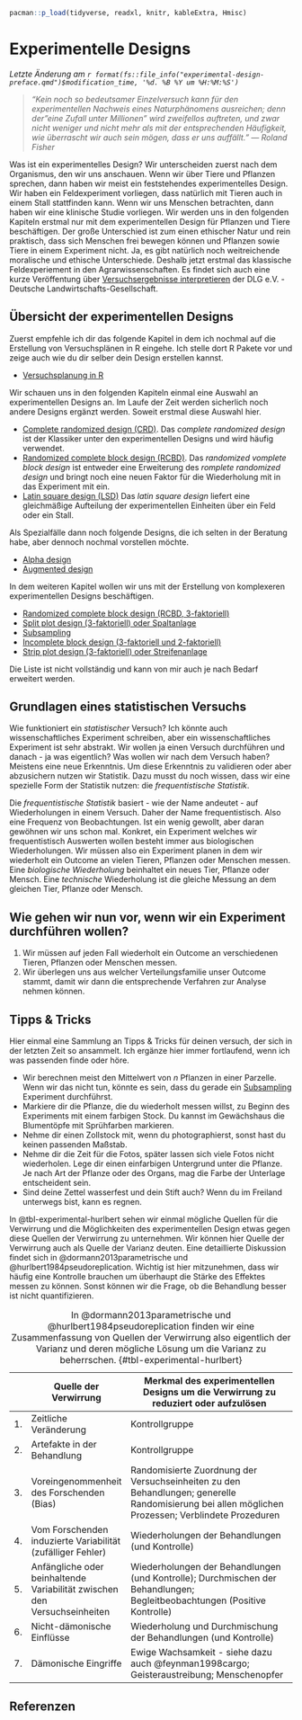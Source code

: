 ```r
pacman::p_load(tidyverse, readxl, knitr, kableExtra, Hmisc)
```

# Experimentelle Designs

*Letzte Änderung am `r format(fs::file_info("experimental-design-preface.qmd")$modification_time, '%d. %B %Y um %H:%M:%S')`*

> *"Kein noch so bedeutsamer Einzelversuch kann für den experimentellen Nachweis eines Naturphänomens ausreichen; denn der"eine Zufall unter Millionen" wird zweifellos auftreten, und zwar nicht weniger und nicht mehr als mit der entsprechenden Häufigkeit, wie überrascht wir auch sein mögen, dass er uns auffällt." --- Roland Fisher*

Was ist ein experimentelles Design? Wir unterscheiden zuerst nach dem Organismus, den wir uns anschauen. Wenn wir über Tiere und Pflanzen sprechen, dann haben wir meist ein feststehendes experimentelles Design. Wir haben ein Feldexperiment vorliegen, dass natürlich mit Tieren auch in einem Stall stattfinden kann. Wenn wir uns Menschen betrachten, dann haben wir eine klinische Studie vorliegen. Wir werden uns in den folgenden Kapiteln erstmal nur mit dem experimentellen Design für Pflanzen und Tiere beschäftigen. Der große Unterschied ist zum einen ethischer Natur und rein praktisch, dass sich Menschen frei bewegen können und Pflanzen sowie Tiere in einem Experiment nicht. Ja, es gibt natürlich noch weitreichende moralische und ethische Unterschiede. Deshalb jetzt erstmal das klassische Feldexperiement in den Agrarwissenschaften. Es findet sich auch eine kurze Veröffentung über [Versuchsergebnisse interpretieren](https://www.dlg.org/de/landwirtschaft/themen/pflanzenbau/pflanzenernaehrung/dlg-kompakt-3-2021) der DLG e.V. - Deutsche Landwirtschafts-Gesellschaft.

## Übersicht der experimentellen Designs

Zuerst empfehle ich dir das folgende Kapitel in dem ich nochmal auf die Erstellung von Versuchsplänen in R eingehe. Ich stelle dort R Pakete vor und zeige auch wie du dir selber dein Design erstellen kannst.

-   [Versuchsplanung in R](#sec-experimental-design-r)

Wir schauen uns in den folgenden Kapiteln einmal eine Auswahl an experimentellen Designs an. Im Laufe der Zeit werden sicherlich noch andere Designs ergänzt werden. Soweit erstmal diese Auswahl hier.

-   [Complete randomized design (CRD)](#sec-crd). Das *complete randomized design* ist der Klassiker unter den experimentellen Designs und wird häufig verwendet.
-   [Randomized complete block design (RCBD)](#sec-rcbd). Das *randomized vomplete block design* ist entweder eine Erweiterung des *romplete randomized design* und bringt noch eine neuen Faktor für die Wiederholung mit in das Experiment mit ein.
-   [Latin square design (LSD)](#sec-lsd) Das *latin square design* liefert eine gleichmäßige Aufteilung der experimentellen Einheiten über ein Feld oder ein Stall.

Als Spezialfälle dann noch folgende Designs, die ich selten in der Beratung habe, aber dennoch nochmal vorstellen möchte.

-   [Alpha design](#sec-alpha)
-   [Augmented design](#sec-augment)

In dem weiteren Kapitel wollen wir uns mit der Erstellung von komplexeren experimentellen Designs beschäftigen.

-   [Randomized complete block design (RCBD, 3-faktoriell)](#sec-rcbd-3fac)
-   [Split plot design (3-faktoriell) oder Spaltanlage](#sec-split)
-   [Subsampling](#sec-subsampling)
-   [Incomplete block design (3-faktoriell und 2-faktoriell)](#sec-incomplete)
-   [Strip plot design (3-faktoriell) oder Streifenanlage](#sec-strip-plot)

Die Liste ist nicht vollständig und kann von mir auch je nach Bedarf erweitert werden.

## Grundlagen eines statistischen Versuchs

Wie funktioniert ein *statistischer* Versuch? Ich könnte auch wissenschaftliches Experiment schreiben, aber ein wissenschaftliches Experiment ist sehr abstrakt. Wir wollen ja einen Versuch durchführen und danach - ja was eigentlich? Was wollen wir nach dem Versuch haben? Meistens eine neue Erkenntnis. Um diese Erkenntnis zu validieren oder aber abzusichern nutzen wir Statistik. Dazu musst du noch wissen, dass wir eine spezielle Form der Statistik nutzen: die *frequentistische Statistik*.

Die *frequentistische Statistik* basiert - wie der Name andeutet - auf Wiederholungen in einem Versuch. Daher der Name frequentistisch. Also eine Frequenz von Beobachtungen. Ist ein wenig gewollt, aber daran gewöhnen wir uns schon mal. Konkret, ein Experiment welches wir frequentistisch Auswerten wollen besteht immer aus biologischen Wiederholungen. Wir müssen also ein Experiment planen in dem wir wiederholt ein Outcome an vielen Tieren, Pflanzen oder Menschen messen. Eine *biologische Wiederholung* beinhaltet ein neues Tier, Pflanze oder Mensch. Eine *technische* Wiederholung ist die gleiche Messung an dem gleichen Tier, Pflanze oder Mensch.

::: callout-note
## Wie gehen wir nun vor, wenn wir ein Experiment durchführen wollen?

1)  Wir müssen auf jeden Fall wiederholt ein Outcome an verschiedenen Tieren, Pflanzen oder Menschen messen.
2)  Wir überlegen uns aus welcher Verteilungsfamilie unser Outcome stammt, damit wir dann die entsprechende Verfahren zur Analyse nehmen können.
:::

## Tipps & Tricks

Hier einmal eine Sammlung an Tipps & Tricks für deinen versuch, der sich in der letzten Zeit so ansammelt. Ich ergänze hier immer fortlaufend, wenn ich was passenden finde oder höre.

-   Wir berechnen meist den Mittelwert von $n$ Pflanzen in einer Parzelle. Wenn wir das nicht tun, könnte es sein, dass du gerade ein [Subsampling](#sec-subsampling) Experiment durchführst.
-   Markiere dir die Pflanze, die du wiederholt messen willst, zu Beginn des Experiments mit einem farbigen Stock. Du kannst im Gewächshaus die Blumentöpfe mit Sprühfarben markieren.
-   Nehme dir einen Zollstock mit, wenn du photographierst, sonst hast du keinen passenden Maßstab.
-   Nehme dir die Zeit für die Fotos, später lassen sich viele Fotos nicht wiederholen. Lege dir einen einfarbigen Untergrund unter die Pflanze. Je nach Art der Pflanze oder des Organs, mag die Farbe der Unterlage entscheident sein.
-   Sind deine Zettel wasserfest und dein Stift auch? Wenn du im Freiland unterwegs bist, kann es regnen.

In @tbl-experimental-hurlbert sehen wir einmal mögliche Quellen für die Verwirrung und die Möglichkeiten des experimentellen Design etwas gegen diese Quellen der Verwirrung zu unternehmen. Wir können hier Quelle der Verwirrung auch als Quelle der Varianz deuten. Eine detaillierte Diskussion findet sich in @dormann2013parametrische und @hurlbert1984pseudoreplication. Wichtig ist hier mitzunehmen, dass wir häufig eine Kontrolle brauchen um überhaupt die Stärke des Effektes messen zu können. Sonst können wir die Frage, ob die Behandlung besser ist nicht quantifizieren.

|     | Quelle der Verwirrung                                                     | Merkmal des experimentellen Designs um die Verwirrung zu reduziert oder aufzulösen                                                                |
|-----|---------------------------------------------------------------------------|---------------------------------------------------------------------------------------------------------------------------------------------------|
| 1\. | Zeitliche Veränderung                                                     | Kontrollgruppe                                                                                                                                    |
| 2\. | Artefakte in der Behandlung                                               | Kontrollgruppe                                                                                                                                    |
| 3\. | Voreingenommenheit des Forschenden (Bias)                                 | Randomisierte Zuordnung der Versuchseinheiten zu den Behandlungen; generelle Randomisierung bei allen möglichen Prozessen; Verblindete Prozeduren |
| 4\. | Vom Forschenden induzierte Variabilität (zufälliger Fehler)               | Wiederholungen der Behandlungen (und Kontrolle)                                                                                                   |
| 5\. | Anfängliche oder beinhaltende Variabilität zwischen den Versuchseinheiten | Wiederholungen der Behandlungen (und Kontrolle); Durchmischen der Behandlungen; Begleitbeobachtungen (Positive Kontrolle)                         |
| 6\. | Nicht-dämonische Einflüsse                                                | Wiederholung und Durchmischung der Behandlungen (und Kontrolle)                                                                                   |
| 7\. | Dämonische Eingriffe                                                      | Ewige Wachsamkeit - siehe dazu auch @feynman1998cargo; Geisteraustreibung; Menschenopfer                                                          |

: In @dormann2013parametrische und @hurlbert1984pseudoreplication finden wir eine Zusammenfassung von Quellen der Verwirrung also eigentlich der Varianz und deren mögliche Lösung um die Varianz zu beherrschen. {#tbl-experimental-hurlbert}

## Referenzen {.unnumbered}

